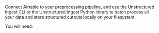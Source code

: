 Connect Airtable to your preprocessing pipeline, and use the Unstructured Ingest CLI or the Unstructured Ingest Python library to batch process all your data and store structured outputs locally on your filesystem.

You will need: 


<AirtableShared />
<AirtableSharedCLIAPI />